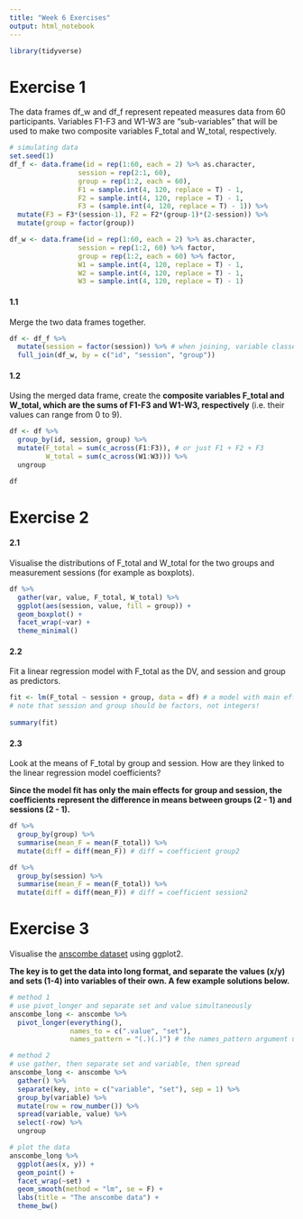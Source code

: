 ```yaml
---
title: "Week 6 Exercises"
output: html_notebook
---
```


```r
library(tidyverse)
```


# Exercise 1

The data frames df_w and df_f represent repeated measures data from 60 participants. Variables F1-F3 and W1-W3 are "sub-variables" that will be used to make two composite variables F_total and W_total, respectively. 

```r
# simulating data
set.seed(1)
df_f <- data.frame(id = rep(1:60, each = 2) %>% as.character,
                 session = rep(2:1, 60),
                 group = rep(1:2, each = 60),
                 F1 = sample.int(4, 120, replace = T) - 1,
                 F2 = sample.int(4, 120, replace = T) - 1,
                 F3 = (sample.int(4, 120, replace = T) - 1)) %>%
  mutate(F3 = F3*(session-1), F2 = F2*(group-1)*(2-session)) %>%
  mutate(group = factor(group))

df_w <- data.frame(id = rep(1:60, each = 2) %>% as.character,
                 session = rep(1:2, 60) %>% factor,
                 group = rep(1:2, each = 60) %>% factor,
                 W1 = sample.int(4, 120, replace = T) - 1,
                 W2 = sample.int(4, 120, replace = T) - 1,
                 W3 = sample.int(4, 120, replace = T) - 1)
```


#### 1.1

Merge the two data frames together.

```r

df <- df_f %>%
  mutate(session = factor(session)) %>% # when joining, variable classes must match. therefore session is transformed to factor
  full_join(df_w, by = c("id", "session", "group"))


```

#### 1.2

Using the merged data frame, create the **composite variables F_total and W_total, which are the sums of F1-F3 and W1-W3, respectively** (i.e. their values can range from 0 to 9).

```r

df <- df %>% 
  group_by(id, session, group) %>%
  mutate(F_total = sum(c_across(F1:F3)), # or just F1 + F2 + F3
         W_total = sum(c_across(W1:W3))) %>%
  ungroup

df

```



# Exercise 2

#### 2.1

Visualise the distributions of F_total and W_total for the two groups and measurement sessions (for example as boxplots). 

```r

df %>%
  gather(var, value, F_total, W_total) %>%
  ggplot(aes(session, value, fill = group)) + 
  geom_boxplot() + 
  facet_wrap(~var) + 
  theme_minimal()

```

#### 2.2

Fit a linear regression model with F_total as the DV, and session and group as predictors.  

```r

fit <- lm(F_total ~ session + group, data = df) # a model with main effects
# note that session and group should be factors, not integers!
  
summary(fit)

```

#### 2.3

Look at the means of F_total by group and session. How are they linked to the linear regression model coefficients? 

**Since the model fit has only the main effects for group and session, the coefficients represent the difference in means between groups (2 - 1) and sessions (2 - 1).** 

```r
df %>%
  group_by(group) %>%
  summarise(mean_F = mean(F_total)) %>%
  mutate(diff = diff(mean_F)) # diff = coefficient group2

df %>%
  group_by(session) %>%
  summarise(mean_F = mean(F_total)) %>%
  mutate(diff = diff(mean_F)) # diff = coefficient session2

```



# Exercise 3

Visualise the [anscombe dataset](https://rdrr.io/r/datasets/anscombe.html) using ggplot2.

**The key is to get the data into long format, and separate the values (x/y) and sets (1-4) into variables of their own. A few example solutions below.**


```r
# method 1
# use pivot_longer and separate set and value simultaneously
anscombe_long <- anscombe %>%
  pivot_longer(everything(), 
               names_to = c(".value", "set"), 
               names_pattern = "(.)(.)") # the names_pattern argument uses regular expressions (inside brackets for each column). The dot . matches any character (except a new line)

```


```r
# method 2
# use gather, then separate set and variable, then spread 
anscombe_long <- anscombe %>%
  gather() %>%
  separate(key, into = c("variable", "set"), sep = 1) %>%
  group_by(variable) %>%
  mutate(row = row_number()) %>%
  spread(variable, value) %>%
  select(-row) %>%
  ungroup

```


```r
# plot the data
anscombe_long %>%
  ggplot(aes(x, y)) + 
  geom_point() +
  facet_wrap(~set) +
  geom_smooth(method = "lm", se = F) + 
  labs(title = "The anscombe data") +
  theme_bw()

```


